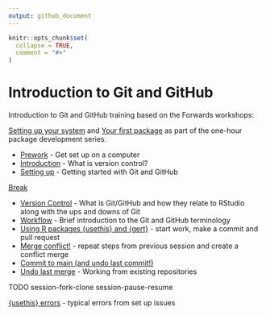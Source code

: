 ```yaml
---
output: github_document
---
```


<!-- README.md is generated from README.Rmd. Please edit that file -->

```r
knitr::opts_chunk$set(
  collapse = TRUE,
  comment = "#>"
)
```

# Introduction to Git and GitHub

<!-- badges: start -->
<!-- badges: end -->

Introduction to Git and GitHub training based on the Forwards workshops:

[Setting up your system](http://bit.ly/pkg-dev-2) and [Your first package](http://bit.ly/pkg-dev-3) as part of the one-hour package development series.  

- [Prework](https://nhs-r-community.github.io/intro-git-github/session-prework.html#/title-slide) - Get set up on a computer  
- [Introduction](https://nhs-r-community.github.io/intro-git-github/session-intro.html#/title-slide) - What is version control?  
- [Setting up](https://nhs-r-community.github.io/intro-git-github/session-setup.html#/title-slide) - Getting started with Git and GitHub  

[Break](https://nhs-r-community.github.io/intro-git-github/session-break-slide.html#/title-slide) 

- [Version Control](https://nhs-r-community.github.io/intro-git-github/session-version-control.html#/title-slide) - What is Git/GitHub and how they relate to RStudio along with the ups and downs of Git  
- [Workflow](https://nhs-r-community.github.io/intro-git-github/session-version-workflow.html#/title-slide) - Brief introduction to the Git and GitHub terminology  
- [Using R packages {usethis} and {gert}](https://nhs-r-community.github.io/intro-git-github/session-usethis-gert.html#/title-slide) - start work, make a commit and pull request  
- [Merge conflict!](https://nhs-r-community.github.io/intro-git-github/session-conflict.html#/title-slide) - repeat steps from previous session and create a conflict merge  
- [Commit to main (and undo last commit!)](https://intro-git-github.nhsrcommunity.com/session-commit-main.html#/title-slide)
- [Undo last merge](https://intro-git-github.nhsrcommunity.com/session-undo-commit#/title-slide) - Working from existing repositories

TODO
session-fork-clone
session-pause-resume

[{usethis} errors](https://nhs-r-community.github.io/intro-git-github/session-usethis-errors.html#/title-slide) - typical errors from set up issues  
